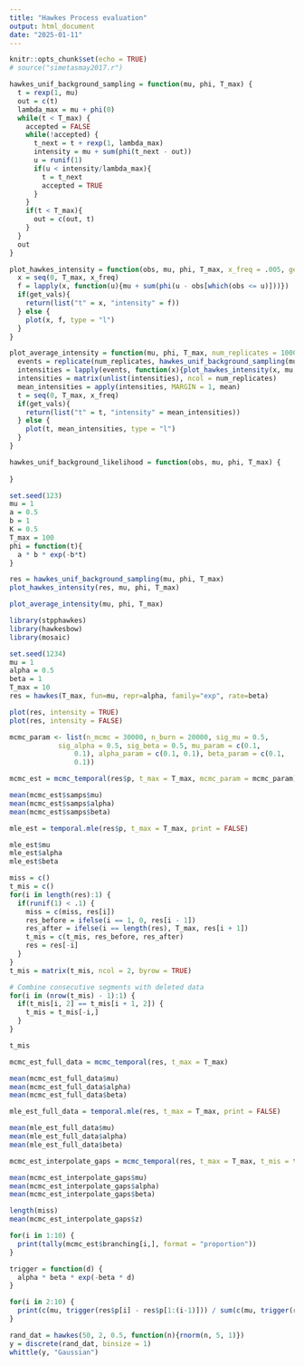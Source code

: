 ```yaml
---
title: "Hawkes Process evaluation"
output: html_document
date: "2025-01-11"
---
```


```r
knitr::opts_chunk$set(echo = TRUE)
# source("simetasmay2017.r")
```

```r
hawkes_unif_background_sampling = function(mu, phi, T_max) {
  t = rexp(1, mu)
  out = c(t)
  lambda_max = mu + phi(0)
  while(t < T_max) {
    accepted = FALSE
    while(!accepted) {
      t_next = t + rexp(1, lambda_max)
      intensity = mu + sum(phi(t_next - out))
      u = runif(1)
      if(u < intensity/lambda_max){
        t = t_next
        accepted = TRUE
      }
    }
    if(t < T_max){
      out = c(out, t)
    }
  }
  out
}

plot_hawkes_intensity = function(obs, mu, phi, T_max, x_freq = .005, get_vals = FALSE){
  x = seq(0, T_max, x_freq)
  f = lapply(x, function(u){mu + sum(phi(u - obs[which(obs <= u)]))})
  if(get_vals){
    return(list("t" = x, "intensity" = f)) 
  } else {
    plot(x, f, type = "l")
  }
}

plot_average_intensity = function(mu, phi, T_max, num_replicates = 1000, x_freq = .005, get_vals = FALSE){
  events = replicate(num_replicates, hawkes_unif_background_sampling(mu, phi, T_max))
  intensities = lapply(events, function(x){plot_hawkes_intensity(x, mu, phi, T_max, x_freq, get_vals = TRUE)[["intensity"]]})
  intensities = matrix(unlist(intensities), ncol = num_replicates)
  mean_intensities = apply(intensities, MARGIN = 1, mean)
  t = seq(0, T_max, x_freq)
  if(get_vals){
    return(list("t" = t, "intensity" = mean_intensities))
  } else {
    plot(t, mean_intensities, type = "l")
  }
}

hawkes_unif_background_likelihood = function(obs, mu, phi, T_max) {
  
}
```

```r
set.seed(123)
mu = 1
a = 0.5
b = 1
K = 0.5
T_max = 100
phi = function(t){
  a * b * exp(-b*t)
}

res = hawkes_unif_background_sampling(mu, phi, T_max)
plot_hawkes_intensity(res, mu, phi, T_max)
```

```r
plot_average_intensity(mu, phi, T_max)
```

```r
library(stpphawkes)
library(hawkesbow)
library(mosaic)
```

```r
set.seed(1234)
mu = 1
alpha = 0.5
beta = 1
T_max = 10
res = hawkes(T_max, fun=mu, repr=alpha, family="exp", rate=beta)
```

```r
plot(res, intensity = TRUE)
plot(res, intensity = FALSE)
```

```r
mcmc_param <- list(n_mcmc = 30000, n_burn = 20000, sig_mu = 0.5, 
            sig_alpha = 0.5, sig_beta = 0.5, mu_param = c(0.1, 
                0.1), alpha_param = c(0.1, 0.1), beta_param = c(0.1, 
                0.1))

mcmc_est = mcmc_temporal(res$p, t_max = T_max, mcmc_param = mcmc_param)
```

```r
mean(mcmc_est$samps$mu)
mean(mcmc_est$samps$alpha)
mean(mcmc_est$samps$beta)
```

```r
mle_est = temporal.mle(res$p, t_max = T_max, print = FALSE)
```

```r
mle_est$mu
mle_est$alpha
mle_est$beta
```


```r
miss = c()
t_mis = c()
for(i in length(res):1) {
  if(runif(1) < .1) {
    miss = c(miss, res[i])
    res_before = ifelse(i == 1, 0, res[i - 1])
    res_after = ifelse(i == length(res), T_max, res[i + 1])
    t_mis = c(t_mis, res_before, res_after)
    res = res[-i]
  }
}
t_mis = matrix(t_mis, ncol = 2, byrow = TRUE)

# Combine consecutive segments with deleted data
for(i in (nrow(t_mis) - 1):1) {
  if(t_mis[i, 2] == t_mis[i + 1, 2]) {
    t_mis = t_mis[-i,]
  }
}
```

```r
t_mis
```


```r
mcmc_est_full_data = mcmc_temporal(res, t_max = T_max)
```
```r
mean(mcmc_est_full_data$mu)
mean(mcmc_est_full_data$alpha)
mean(mcmc_est_full_data$beta)
```
```r
mle_est_full_data = temporal.mle(res, t_max = T_max, print = FALSE)
```

```r
mean(mle_est_full_data$mu)
mean(mle_est_full_data$alpha)
mean(mle_est_full_data$beta)
```

```r
mcmc_est_interpolate_gaps = mcmc_temporal(res, t_max = T_max, t_mis = t_mis)
```

```r
mean(mcmc_est_interpolate_gaps$mu)
mean(mcmc_est_interpolate_gaps$alpha)
mean(mcmc_est_interpolate_gaps$beta)
```

```r
length(miss)
mean(mcmc_est_interpolate_gaps$z)
```


```r
for(i in 1:10) {
  print(tally(mcmc_est$branching[i,], format = "proportion"))
}
```
```r
trigger = function(d) {
  alpha * beta * exp(-beta * d)
}

for(i in 2:10) {
  print(c(mu, trigger(res$p[i] - res$p[1:(i-1)])) / sum(c(mu, trigger(res$p[i] - res$p[1:(i-1)]))))
}
```

```r
rand_dat = hawkes(50, 2, 0.5, function(n){rnorm(n, 5, 1)})
y = discrete(rand_dat, binsize = 1)
whittle(y, "Gaussian")
```


